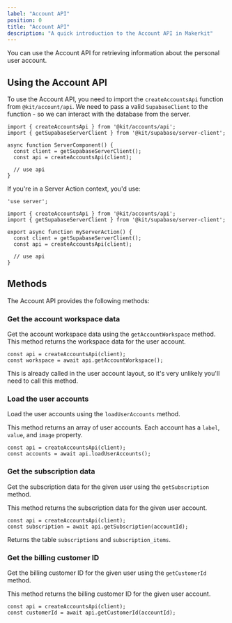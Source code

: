 ```yaml
---
label: "Account API"
position: 0
title: "Account API"
description: "A quick introduction to the Account API in Makerkit"
---
```


You can use the Account API for retrieving information about the personal user account.

## Using the Account API

To use the Account API, you need to import the `createAccountsApi` function from `@kit/account/api`. We need to pass a valid `SupabaseClient` to the function - so we can interact with the database from the server.

```tsx
import { createAccountsApi } from '@kit/accounts/api';
import { getSupabaseServerClient } from '@kit/supabase/server-client';

async function ServerComponent() {
  const client = getSupabaseServerClient();
  const api = createAccountsApi(client);

  // use api
}
```

If you're in a Server Action context, you'd use:

```tsx
'use server';

import { createAccountsApi } from '@kit/accounts/api';
import { getSupabaseServerClient } from '@kit/supabase/server-client';

export async function myServerAction() {
  const client = getSupabaseServerClient();
  const api = createAccountsApi(client);
  
  // use api
}
```

## Methods

The Account API provides the following methods:

### Get the account workspace data

Get the account workspace data using the `getAccountWorkspace` method. This method returns the workspace data for the user account.

```tsx
const api = createAccountsApi(client);
const workspace = await api.getAccountWorkspace();
```

This is already called in the user account layout, so it's very unlikely you'll need to call this method.

### Load the user accounts

Load the user accounts using the `loadUserAccounts` method.

This method returns an array of user accounts. Each account has a `label`, `value`, and `image` property.

```tsx
const api = createAccountsApi(client);
const accounts = await api.loadUserAccounts();
```

### Get the subscription data

Get the subscription data for the given user using the `getSubscription` method.

This method returns the subscription data for the given user account.

```tsx
const api = createAccountsApi(client);
const subscription = await api.getSubscription(accountId);
```

Returns the table `subscriptions` and `subscription_items`.

### Get the billing customer ID

Get the billing customer ID for the given user using the `getCustomerId` method.

This method returns the billing customer ID for the given user account.

```tsx
const api = createAccountsApi(client);
const customerId = await api.getCustomerId(accountId);
```